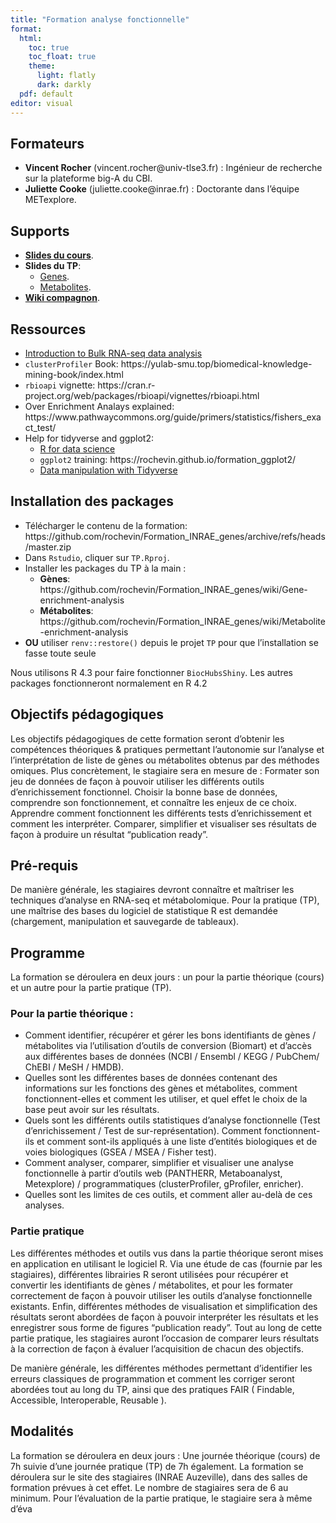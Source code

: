 ```yaml
---
title: "Formation analyse fonctionnelle"
format: 
  html:
    toc: true
    toc_float: true
    theme:
      light: flatly
      dark: darkly
  pdf: default
editor: visual
---
```


## Formateurs

-   **Vincent Rocher** (vincent.rocher\@univ-tlse3.fr) : Ingénieur de recherche sur la plateforme big-A du CBI.
-   **Juliette Cooke** (juliette.cooke\@inrae.fr) : Doctorante dans l'équipe METexplore.

## Supports

- [**Slides du cours**](Cours/index.html).
- **Slides du TP**:
    - [Genes](TP/index.html).
    - [Metabolites](TP/tp_metab.html).
- [**Wiki compagnon**](https://github.com/rochevin/Formation_INRAE_genes/wiki).

## Ressources

-   [Introduction to Bulk RNA-seq data analysis](https://bioinformatics-core-shared-training.github.io/Bulk_RNAseq_Course_Apr22/)
-   `clusterProfiler` Book: https://yulab-smu.top/biomedical-knowledge-mining-book/index.html
-   `rbioapi` vignette: https://cran.r-project.org/web/packages/rbioapi/vignettes/rbioapi.html
-   Over Enrichment Analays explained: https://www.pathwaycommons.org/guide/primers/statistics/fishers_exact_test/
-   Help for tidyverse and ggplot2:
    -   [R for data science](https://r4ds.had.co.nz/)
    -   `ggplot2` training: https://rochevin.github.io/formation_ggplot2/
    -   [Data manipulation with Tidyverse](https://github.com/rochevin/formation_ggplot2/wiki/Data-manipulation-with-Tidyverse)

## Installation des packages


* Télécharger le contenu de la formation: https://github.com/rochevin/Formation_INRAE_genes/archive/refs/heads/master.zip
* Dans `Rstudio`, cliquer sur `TP.Rproj`.
* Installer les packages du TP à la main :
  * __Gènes__: https://github.com/rochevin/Formation_INRAE_genes/wiki/Gene-enrichment-analysis
  * __Métabolites__: https://github.com/rochevin/Formation_INRAE_genes/wiki/Metabolite-enrichment-analysis
* __OU__ utiliser `renv::restore()` depuis le projet `TP` pour que l'installation se fasse toute seule

::: {.callout-warning}
Nous utilisons R 4.3 pour faire fonctionner `BiocHubsShiny`. Les autres packages fonctionneront normalement en R 4.2
:::

## Objectifs pédagogiques

Les objectifs pédagogiques de cette formation seront d'obtenir les compétences théoriques & pratiques permettant l'autonomie sur l'analyse et l'interprétation de liste de gènes ou métabolites obtenus par des méthodes omiques. Plus concrètement, le stagiaire sera en mesure de : Formater son jeu de données de façon à pouvoir utiliser les différents outils d'enrichissement fonctionnel. Choisir la bonne base de données, comprendre son fonctionnement, et connaître les enjeux de ce choix. Apprendre comment fonctionnent les différents tests d'enrichissement et comment les interpréter. Comparer, simplifier et visualiser ses résultats de façon à produire un résultat "publication ready".

## Pré-requis

De manière générale, les stagiaires devront connaître et maîtriser les techniques d'analyse en RNA-seq et métabolomique. Pour la pratique (TP), une maîtrise des bases du logiciel de statistique R est demandée (chargement, manipulation et sauvegarde de tableaux).

## Programme

La formation se déroulera en deux jours : un pour la partie théorique (cours) et un autre pour la partie pratique (TP).

### Pour la partie théorique :

-   Comment identifier, récupérer et gérer les bons identifiants de gènes / métabolites via l'utilisation d'outils de conversion (Biomart) et d'accès aux différentes bases de données (NCBI / Ensembl / KEGG / PubChem/ ChEBI / MeSH / HMDB).
-   Quelles sont les différentes bases de données contenant des informations sur les fonctions des gènes et métabolites, comment fonctionnent-elles et comment les utiliser, et quel effet le choix de la base peut avoir sur les résultats.
-   Quels sont les différents outils statistiques d'analyse fonctionnelle (Test d'enrichissement / Test de sur-représentation). Comment fonctionnent-ils et comment sont-ils appliqués à une liste d'entités biologiques et de voies biologiques (GSEA / MSEA / Fisher test).
-   Comment analyser, comparer, simplifier et visualiser une analyse fonctionnelle à partir d'outils web (PANTHERR, Metaboanalyst, Metexplore) / programmatiques (clusterProfiler, gProfiler, enricher).
-   Quelles sont les limites de ces outils, et comment aller au-delà de ces analyses.

### Partie pratique

Les différentes méthodes et outils vus dans la partie théorique seront mises en application en utilisant le logiciel R. Via une étude de cas (fournie par les stagiaires), différentes librairies R seront utilisées pour récupérer et convertir les identifiants de gènes / métabolites, et pour les formater correctement de façon à pouvoir utiliser les outils d'analyse fonctionnelle existants. Enfin, différentes méthodes de visualisation et simplification des résultats seront abordées de façon à pouvoir interpréter les résultats et les enregistrer sous forme de figures "publication ready". Tout au long de cette partie pratique, les stagiaires auront l'occasion de comparer leurs résultats à la correction de façon à évaluer l'acquisition de chacun des objectifs.

De manière générale, les différentes méthodes permettant d'identifier les erreurs classiques de programmation et comment les corriger seront abordées tout au long du TP, ainsi que des pratiques FAIR ( Findable, Accessible, Interoperable, Reusable ).

## Modalités

La formation se déroulera en deux jours : Une journée théorique (cours) de 7h suivie d'une journée pratique (TP) de 7h également. La formation se déroulera sur le site des stagiaires (INRAE Auzeville), dans des salles de formation prévues à cet effet. Le nombre de stagiaires sera de 6 au minimum. Pour l'évaluation de la partie pratique, le stagiaire sera à même d'éva
